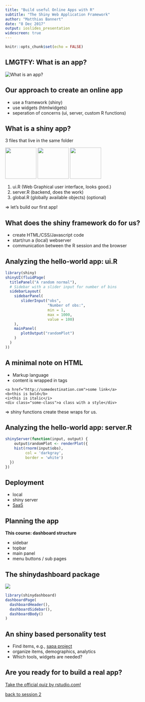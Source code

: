 ```yaml
---
title: "Build useful Online Apps with R"
subtitle: "The Shiny Web Application Framework"
author: "Matthias Bannert"
date: "8 Dec 2017"
output: ioslides_presentation
widescreen: true
---
```


```r
knitr::opts_chunk$set(echo = FALSE)
```

## LMGTFY: What is an app?

<img src="whatsapp.png" alt="What is an app?">

## Our approach to create an online app

- use a framework (shiny)
- use widgets (htmlwidgets)
- seperation of concerns (ui, server, custom R functions)

## What is a shiny app?

3 files that live in the same folder

<img src="johnnybravo.jpg" height="100">
<img src="mule.jpg" height="100">
<img src="tresor.png" height="100">

1. ui.R (Web Graphical user interface, looks good.) 
2. server.R (backend, does the work) 
3. global.R (globally available objects) (optional)

=> let's build our first app!

## What does the shiny framework do for us?

- create HTML/CSS/Javascript code
- start/run a (local) webserver
- communication between the R session and the browser

## Analyzing the hello-world app: ui.R
```r
library(shiny)
shinyUI(fluidPage(
  titlePanel("A random normal"),
  # Sidebar with a slider input for number of bins 
  sidebarLayout(
    sidebarPanel(
       sliderInput("obs",
                   "Number of obs:",
                   min = 1,
                   max = 1000,
                   value = 100)
    ),
    mainPanel(
       plotOutput("randomPlot")
    )
  )
))
```

## A minimal note on HTML

- Markup language
- content is wrapped in tags

```
<a href="http://somedestination.com">some link</a>
<b>this is bold</b>
<i>this is italic</i>
<div class="some-class">a class with a style</div>
```

=> shiny functions create these wraps for us.

## Analyzing the hello-world app: server.R 

```r
shinyServer(function(input, output) {
    output$randomPlot <- renderPlot({
    hist(rnorm(input$obs),
         col = 'darkgray',
         border = 'white')
  })
})
```

## Deployment

- local
- shiny server
- [SaaS](https://shinyapps.io)

## Planning the app

**This course: dashboard structure**

- sidebar
- topbar
- main panel
- menu buttons / sub pages

## The shinydashboard package

<img src="blank_dashboard.png">
```r
library(shinydashboard)
dashboardPage(
  dashboardHeader(),
  dashboardSidebar(),
  dashboardBody()
)
```

## An shiny based personality test

- Find items, e.g., [sapa project](https://sapa-project.org/)
- organize items, demographics, analytics
- Which tools, widgets are needed? 

## Are you ready for to build a real app?

[Take the official quiz by rstudio.com!](https://shiny.rstudio.com/tutorial/quiz/)

[back to session 2](session_2_2017.html)






